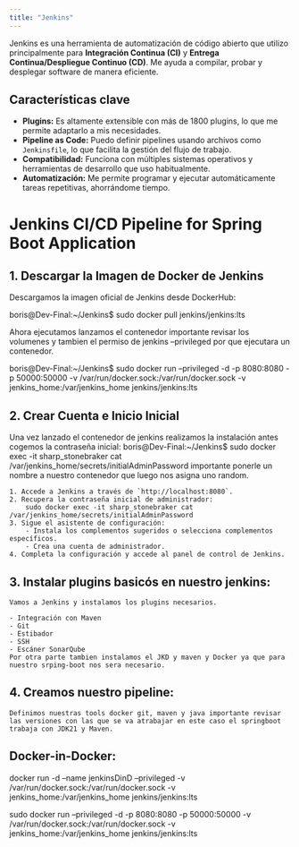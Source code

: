 ```yaml
---
title: "Jenkins"
---
```


Jenkins es una herramienta de automatización de código abierto que utilizo principalmente para **Integración Continua (CI)** y **Entrega Continua/Despliegue Continuo (CD)**. Me ayuda a compilar, probar y desplegar software de manera eficiente. 

## Características clave
- **Plugins:** Es altamente extensible con más de 1800 plugins, lo que me permite adaptarlo a mis necesidades.
- **Pipeline as Code:** Puedo definir pipelines usando archivos como `Jenkinsfile`, lo que facilita la gestión del flujo de trabajo.
- **Compatibilidad:** Funciona con múltiples sistemas operativos y herramientas de desarrollo que uso habitualmente.
- **Automatización:** Me permite programar y ejecutar automáticamente tareas repetitivas, ahorrándome tiempo.

# Jenkins CI/CD Pipeline for Spring Boot Application

## 1. Descargar la Imagen de Docker de Jenkins
Descargamos la imagen oficial de Jenkins desde DockerHub:

boris@Dev-Final:~/Jenkins$ sudo docker pull jenkins/jenkins:lts

Ahora ejecutamos lanzamos el contenedor importante revisar los volumenes y tambien el permiso de jenkins --privileged por que ejecutara un contenedor.

boris@Dev-Final:~/Jenkins$ sudo docker run --privileged -d -p 8080:8080 -p 50000:50000 -v /var/run/docker.sock:/var/run/docker.sock -v jenkins_home:/var/jenkins_home jenkins/jenkins:lts

## 2. Crear Cuenta e Inicio Inicial
Una vez lanzado el contenedor de jenkins realizamos la instalación antes cogemos la contraseña inicial:
boris@Dev-Final:~/Jenkins$ sudo docker exec -it sharp_stonebraker cat /var/jenkins_home/secrets/initialAdminPassword
importante ponerle un nombre a nuestro contenedor que luego nos asigna uno random.

    1. Accede a Jenkins a través de `http://localhost:8080`.
    2. Recupera la contraseña inicial de administrador:
        sudo docker exec -it sharp_stonebraker cat /var/jenkins_home/secrets/initialAdminPassword
    3. Sigue el asistente de configuración:
        - Instala los complementos sugeridos o selecciona complementos específicos.
        - Crea una cuenta de administrador.
    4. Completa la configuración y accede al panel de control de Jenkins.

## 3. Instalar plugins basicós en nuestro jenkins:

    Vamos a Jenkins y instalamos los plugins necesarios.

    - Integración con Maven
    - Git
    - Estibador
    - SSH
    - Escáner SonarQube
    Por otra parte tambien instalamos el JKD y maven y Docker ya que para nuestro srping-boot nos sera necesario.
## 4. Creamos nuestro pipeline:

    Definimos nuestras tools docker git, maven y java importante revisar las versiones con las que se va atrabajar en este caso el springboot trabaja con JDK21 y Maven.

## Docker-in-Docker:

docker run -d --name jenkinsDinD --privileged -v /var/run/docker.sock:/var/run/docker.sock -v jenkins_home:/var/jenkins_home jenkins/jenkins:lts


sudo docker run --privileged -d -p 8080:8080 -p 50000:50000 -v /var/run/docker.sock:/var/run/docker.sock -v jenkins_home:/var/jenkins_home jenkins/jenkins:lts